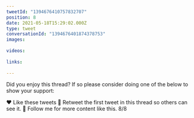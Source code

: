 ```yaml
---
tweetId: "1394676410757832707"
position: 8
date: 2021-05-18T15:29:02.000Z
type: tweet
conversationId: "1394676401874378753"
images:
  
videos:
  
links:
  
---
```

Did you enjoy this thread? If so please consider doing one of the below to show your support:

❤️ Like these tweets
🔄 Retweet the first tweet in this thread so others can see it.
👤 Follow me for more content like this. 8/8
